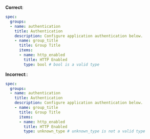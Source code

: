 **Correct**:

```yaml
spec:
  groups:
  - name: authentication
    title: Authentication
    description: Configure application authentication below.
    - name: group_title
      title: Group Title
      items:
      - name: http_enabled
        title: HTTP Enabled
        type: bool # bool is a valid type
```

**Incorrect**::

```yaml
spec:
  groups:
  - name: authentication
    title: Authentication
    description: Configure application authentication below.
    - name: group_title
      title: Group Title
      items:
      - name: http_enabled
        title: HTTP Enabled
        type: unknown_type # unknown_type is not a valid type
```
